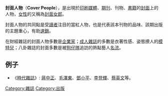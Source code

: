 '''封面人物'''（'''Cover People'''），是出現於[[印刷|印刷]][[媒體|媒體]]、[[期刊|期刊]]、刊物、[[書籍|書籍]]的[[封面|封面]]上的人物，[[女性|女性]]的又稱為[[封面女郎|封面女郎]]。 

封面人物的共同點是受[[讀者|讀者]]注目的當紅人物，也是代表該本刊物的品味、該期出版的主題重心，有助[[速銷|速銷]]。

在財經雜誌的封面人物多數是[[企業家|企業家]]；[[成人雜誌|成人雜誌]]的多數是衣著性感、姿態撩人的[[模特兒|模特兒]]；八卦雜誌的封面多數是被[[狗仔隊|狗仔隊]]追訪的熱點藝人[[上流社會|名流]]。

==例子==
* 《[[時代雜誌|時代雜誌]]》: [[蔣中正|蔣中正]]、[[毛澤東|毛澤東]]、[[鄧小平|鄧小平]]、[[李登輝|李登輝]]、[[蔡英文|蔡英文]]等。

{{出版小作品}}

[[Category:雜誌|Category:雜誌]]
[[Category:出版|Category:出版]]